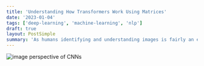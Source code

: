 ```yaml
---
title: 'Understanding How Transformers Work Using Matrices'
date: '2023-01-04'
tags: ['deep-learning', 'machine-learning', 'nlp']
draft: true
layout: PostSimple
summary: 'As humans identifying and understanding images is fairly an easy task. But for computers the story is quite different and difficult. In this guide we will make computers to "see" and understand digital images.'
---
```


![image perspective of CNNs](https://lh4.googleusercontent.com/DbUv6KwfOvzGKS2dmyHb4EfG2Gt5xtlh_kEh7MHL68x072VDXuLahdAkRtPwO2N9CNq8Je7_EeXyyWZnLqUc8j-YalRAbH_vG101YlQZou__X_LsccXmmbkKLY87mE6UDTFBo179knf6fwLQn9S1AT3wwR11JeBi553htr4QnrGb-Z4Km_vTTSjWz9AnUQ)



